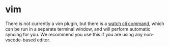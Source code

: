 # vim

There is not currently a vim plugin, but there is a [watch cli command](/docs/cli/watch), which can be run in a separate terminal window, and will perform automatic syncing for you. We recommend you use this if you are using any non-vscode-based editor.